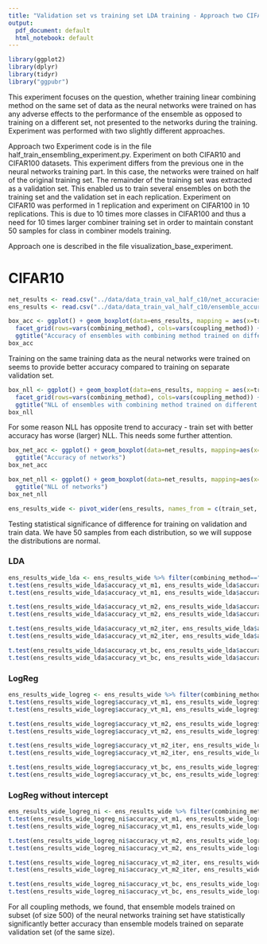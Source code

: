 ```yaml
---
title: "Validation set vs training set LDA training - Approach two CIFAR10"
output:
  pdf_document: default
  html_notebook: default
---
```


```r
library(ggplot2)
library(dplyr)
library(tidyr)
library("ggpubr")
```

This experiment focuses on the question, whether training linear combining method on the same set of data as the neural networks were trained on has any adverse effects to the performance of the ensemble as opposed to training on a different set, not presented to the networks during the training.
Experiment was performed with two slightly different approaches.

Approach two
Experiment code is in the file half_train_ensembling_experiment.py.
Experiment on both CIFAR10 and CIFAR100 datasets.
This experiment differs from the previous one in the neural networks training part. In this case, the networks were trained on half of the original training set. The remainder of the training set was extracted as a validation set. This enabled us to train several ensembles on both the training set and the validation set in each replication. Experiment on CIFAR10 was performed in 1 replication and experiment on CIFAR100 in 10 replications. This is due to 10 times more classes in CIFAR100 and thus a need for 10 times larger combiner training set in order to maintain constant 50 samples for class in combiner models training.

Approach one is described in the file visualization_base_experiment.


# CIFAR10

```r
net_results <- read.csv("../data/data_train_val_half_c10/net_accuracies.csv")
ens_results <- read.csv("../data/data_train_val_half_c10/ensemble_accuracies.csv")
```
```r
box_acc <- ggplot() + geom_boxplot(data=ens_results, mapping = aes(x=train_set, y=accuracy, fill=train_set)) + 
  facet_grid(rows=vars(combining_method), cols=vars(coupling_method)) +
  ggtitle("Accuracy of ensembles with combining method trained on different train sets")
box_acc
```
Training on the same training data as the neural networks were trained on seems to provide better accuracy compared to training on separate validation set.

```r
box_nll <- ggplot() + geom_boxplot(data=ens_results, mapping = aes(x=train_set, y=nll, fill=train_set)) + 
  facet_grid(rows=vars(combining_method), cols=vars(coupling_method)) +
  ggtitle("NLL of ensembles with combining method trained on different train sets")
box_nll
```
For some reason NLL has opposite trend to accuracy - train set with better accuracy has worse (larger) NLL. This needs some further attention.

```r
box_net_acc <- ggplot() + geom_boxplot(data=net_results, mapping=aes(x=network, y=accuracy)) +
  ggtitle("Accuracy of networks")
box_net_acc
```

```r
box_net_nll <- ggplot() + geom_boxplot(data=net_results, mapping=aes(x=network, y=nll)) +
  ggtitle("NLL of networks")
box_net_nll
```

```r
ens_results_wide <- pivot_wider(ens_results, names_from = c(train_set, coupling_method), values_from = c(accuracy, nll))
```

Testing statistical significance of difference for training on validation and train data.
We have 50 samples from each distribution, so we will suppose the distributions are normal.


### LDA
```r
ens_results_wide_lda <- ens_results_wide %>% filter(combining_method=="lda")
t.test(ens_results_wide_lda$accuracy_vt_m1, ens_results_wide_lda$accuracy_tt_m1)
t.test(ens_results_wide_lda$accuracy_vt_m1, ens_results_wide_lda$accuracy_tt_m1, alternative="less")

t.test(ens_results_wide_lda$accuracy_vt_m2, ens_results_wide_lda$accuracy_tt_m2)
t.test(ens_results_wide_lda$accuracy_vt_m2, ens_results_wide_lda$accuracy_tt_m2, alternative="less")

t.test(ens_results_wide_lda$accuracy_vt_m2_iter, ens_results_wide_lda$accuracy_tt_m2_iter)
t.test(ens_results_wide_lda$accuracy_vt_m2_iter, ens_results_wide_lda$accuracy_tt_m2_iter, alternative="less")

t.test(ens_results_wide_lda$accuracy_vt_bc, ens_results_wide_lda$accuracy_tt_bc)
t.test(ens_results_wide_lda$accuracy_vt_bc, ens_results_wide_lda$accuracy_tt_bc, alternative="less")
```
### LogReg
```r
ens_results_wide_logreg <- ens_results_wide %>% filter(combining_method=="logreg")
t.test(ens_results_wide_logreg$accuracy_vt_m1, ens_results_wide_logreg$accuracy_tt_m1)
t.test(ens_results_wide_logreg$accuracy_vt_m1, ens_results_wide_logreg$accuracy_tt_m1, alternative="less")

t.test(ens_results_wide_logreg$accuracy_vt_m2, ens_results_wide_logreg$accuracy_tt_m2)
t.test(ens_results_wide_logreg$accuracy_vt_m2, ens_results_wide_logreg$accuracy_tt_m2, alternative="less")

t.test(ens_results_wide_logreg$accuracy_vt_m2_iter, ens_results_wide_logreg$accuracy_tt_m2_iter)
t.test(ens_results_wide_logreg$accuracy_vt_m2_iter, ens_results_wide_logreg$accuracy_tt_m2_iter, alternative="less")

t.test(ens_results_wide_logreg$accuracy_vt_bc, ens_results_wide_logreg$accuracy_tt_bc)
t.test(ens_results_wide_logreg$accuracy_vt_bc, ens_results_wide_logreg$accuracy_tt_bc, alternative="less")
```

### LogReg without intercept
```r
ens_results_wide_logreg_ni <- ens_results_wide %>% filter(combining_method=="logreg_no_interc")
t.test(ens_results_wide_logreg_ni$accuracy_vt_m1, ens_results_wide_logreg_ni$accuracy_tt_m1)
t.test(ens_results_wide_logreg_ni$accuracy_vt_m1, ens_results_wide_logreg_ni$accuracy_tt_m1, alternative="less")

t.test(ens_results_wide_logreg_ni$accuracy_vt_m2, ens_results_wide_logreg_ni$accuracy_tt_m2)
t.test(ens_results_wide_logreg_ni$accuracy_vt_m2, ens_results_wide_logreg_ni$accuracy_tt_m2, alternative="less")

t.test(ens_results_wide_logreg_ni$accuracy_vt_m2_iter, ens_results_wide_logreg_ni$accuracy_tt_m2_iter)
t.test(ens_results_wide_logreg_ni$accuracy_vt_m2_iter, ens_results_wide_logreg_ni$accuracy_tt_m2_iter, alternative="less")

t.test(ens_results_wide_logreg_ni$accuracy_vt_bc, ens_results_wide_logreg_ni$accuracy_tt_bc)
t.test(ens_results_wide_logreg_ni$accuracy_vt_bc, ens_results_wide_logreg_ni$accuracy_tt_bc, alternative="less")
```


For all coupling methods, we found, that ensemble models trained on subset (of size 500) of the neural networks training set have statistically significantly better accuracy than ensemble models trained on separate validation set (of the same size).
